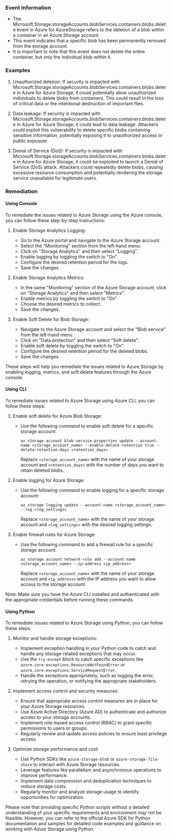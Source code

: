 
### Event Information

- The Microsoft.Storage.storageAccounts.blobServices.containers.blobs.delete event in Azure for AzureStorage refers to the deletion of a blob within a container in an Azure Storage account.
- This event indicates that a specific blob has been permanently removed from the storage account.
- It is important to note that this event does not delete the entire container, but only the individual blob within it.


### Examples

1. Unauthorized deletion: If security is impacted with Microsoft.Storage.storageAccounts.blobServices.containers.blobs.delete in Azure for Azure Storage, it could potentially allow unauthorized individuals to delete blobs from containers. This could result in the loss of critical data or the intentional destruction of important files.

2. Data leakage: If security is impacted with Microsoft.Storage.storageAccounts.blobServices.containers.blobs.delete in Azure for Azure Storage, it could lead to data leakage. Attackers could exploit this vulnerability to delete specific blobs containing sensitive information, potentially exposing it to unauthorized access or public exposure.

3. Denial of Service (DoS): If security is impacted with Microsoft.Storage.storageAccounts.blobServices.containers.blobs.delete in Azure for Azure Storage, it could be exploited to launch a Denial of Service (DoS) attack. Attackers could repeatedly delete blobs, causing excessive resource consumption and potentially rendering the storage service unavailable for legitimate users.

### Remediation

#### Using Console

To remediate the issues related to Azure Storage using the Azure console, you can follow these step-by-step instructions:

1. Enable Storage Analytics Logging:
   - Go to the Azure portal and navigate to the Azure Storage account.
   - Select the "Monitoring" section from the left-hand menu.
   - Click on "Storage Analytics" and then select "Logging".
   - Enable logging by toggling the switch to "On".
   - Configure the desired retention period for the logs.
   - Save the changes.

2. Enable Storage Analytics Metrics:
   - In the same "Monitoring" section of the Azure Storage account, click on "Storage Analytics" and then select "Metrics".
   - Enable metrics by toggling the switch to "On".
   - Choose the desired metrics to collect.
   - Save the changes.

3. Enable Soft Delete for Blob Storage:
   - Navigate to the Azure Storage account and select the "Blob service" from the left-hand menu.
   - Click on "Data protection" and then select "Soft delete".
   - Enable soft delete by toggling the switch to "On".
   - Configure the desired retention period for the deleted blobs.
   - Save the changes.

These steps will help you remediate the issues related to Azure Storage by enabling logging, metrics, and soft delete features through the Azure console.

#### Using CLI

To remediate issues related to Azure Storage using Azure CLI, you can follow these steps:

1. Enable soft delete for Azure Blob Storage:
   - Use the following command to enable soft delete for a specific storage account:
     ```
     az storage account blob-service-properties update --account-name <storage_account_name> --enable-delete-retention true --delete-retention-days <retention_days>
     ```
     Replace `<storage_account_name>` with the name of your storage account and `<retention_days>` with the number of days you want to retain deleted blobs.

2. Enable logging for Azure Storage:
   - Use the following command to enable logging for a specific storage account:
     ```
     az storage logging update --account-name <storage_account_name> --log <log_settings>
     ```
     Replace `<storage_account_name>` with the name of your storage account and `<log_settings>` with the desired logging settings.

3. Enable firewall rules for Azure Storage:
   - Use the following command to add a firewall rule for a specific storage account:
     ```
     az storage account network-rule add --account-name <storage_account_name> --ip-address <ip_address>
     ```
     Replace `<storage_account_name>` with the name of your storage account and `<ip_address>` with the IP address you want to allow access to the storage account.

Note: Make sure you have the Azure CLI installed and authenticated with the appropriate credentials before running these commands.

#### Using Python

To remediate issues related to Azure Storage using Python, you can follow these steps:

1. Monitor and handle storage exceptions:
   - Implement exception handling in your Python code to catch and handle any storage-related exceptions that may occur.
   - Use the `try-except` block to catch specific exceptions like `azure.core.exceptions.ResourceNotFoundError` or `azure.core.exceptions.ServiceRequestError`.
   - Handle the exceptions appropriately, such as logging the error, retrying the operation, or notifying the appropriate stakeholders.

2. Implement access control and security measures:
   - Ensure that appropriate access control measures are in place for your Azure Storage resources.
   - Use Azure Active Directory (Azure AD) to authenticate and authorize access to your storage accounts.
   - Implement role-based access control (RBAC) to grant specific permissions to users or groups.
   - Regularly review and update access policies to ensure least privilege access.

3. Optimize storage performance and cost:
   - Use Python SDKs like `azure-storage-blob` or `azure-storage-file-share` to interact with Azure Storage resources.
   - Leverage features like parallelism and asynchronous operations to improve performance.
   - Implement data compression and deduplication techniques to reduce storage costs.
   - Regularly monitor and analyze storage usage to identify opportunities for optimization.

Please note that providing specific Python scripts without a detailed understanding of your specific requirements and environment may not be feasible. However, you can refer to the official Azure SDK for Python documentation and samples for detailed code examples and guidance on working with Azure Storage using Python.

